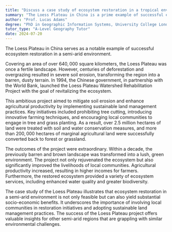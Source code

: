 ```yaml
---
title: "Discuss a case study of ecosystem restoration in a tropical environment"
summary: "The Loess Plateau in China is a prime example of successful ecosystem restoration in a tropical environment."
author: "Prof. Lucas Adams"
degree: "PhD in Geographic Information Systems, University College London"
tutor_type: "A-Level Geography Tutor"
date: 2024-07-20
---
```


The Loess Plateau in China serves as a notable example of successful ecosystem restoration in a semi-arid environment.

Covering an area of over $640,000$ square kilometers, the Loess Plateau was once a fertile landscape. However, centuries of deforestation and overgrazing resulted in severe soil erosion, transforming the region into a barren, dusty terrain. In $1994$, the Chinese government, in partnership with the World Bank, launched the Loess Plateau Watershed Rehabilitation Project with the goal of revitalizing the ecosystem.

This ambitious project aimed to mitigate soil erosion and enhance agricultural productivity by implementing sustainable land management practices. Key initiatives included prohibiting tree cutting, introducing innovative farming techniques, and encouraging local communities to engage in tree and grass planting. As a result, over $2.5$ million hectares of land were treated with soil and water conservation measures, and more than $200,000$ hectares of marginal agricultural land were successfully converted back to forest or grassland.

The outcomes of the project were extraordinary. Within a decade, the previously barren and brown landscape was transformed into a lush, green environment. The project not only rejuvenated the ecosystem but also significantly improved the livelihoods of local communities. Agricultural productivity increased, resulting in higher incomes for farmers. Furthermore, the restored ecosystem provided a variety of ecosystem services, including enhanced water quality and greater biodiversity.

The case study of the Loess Plateau illustrates that ecosystem restoration in a semi-arid environment is not only feasible but can also yield substantial socio-economic benefits. It underscores the importance of involving local communities in restoration initiatives and adopting sustainable land management practices. The success of the Loess Plateau project offers valuable insights for other semi-arid regions that are grappling with similar environmental challenges.
    